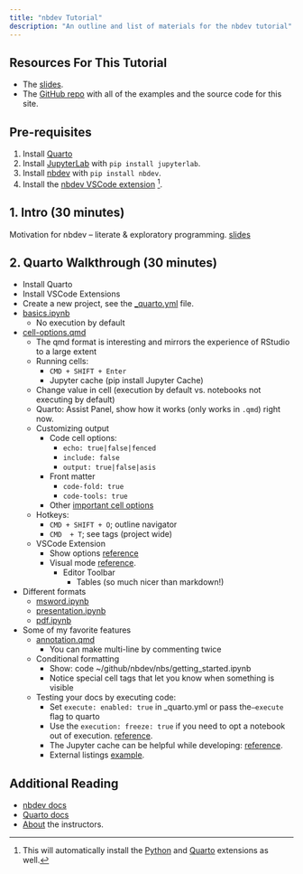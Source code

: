 ```yaml
---
title: "nbdev Tutorial"
description: "An outline and list of materials for the nbdev tutorial"
---
```


## Resources For This Tutorial

- The [slides](https://docs.google.com/presentation/d/1Ri4m4KxXaR5rH-zMM_EGZNhupj0SlpiSac2jAhpFpyI/edit?usp=sharing).
- The [GitHub repo](https://github.com/fastai/jupytercon-2023) with all of the examples and the source code for this site.

## Pre-requisites

1. Install [Quarto](https://quarto.org/docs/get-started/)
2. Install [JupyterLab](https://jupyterlab.readthedocs.io/en/stable/getting_started/installation.html) with `pip install jupyterlab`.
3. Install [nbdev](https://nbdev.fast.ai/) with `pip install nbdev`.
4. Install the [nbdev VSCode extension](https://marketplace.visualstudio.com/items?itemName=hamelhusain.nbdev) [^1].

## 1. Intro (30 minutes)

Motivation for nbdev -- literate & exploratory programming.  [slides](https://docs.google.com/presentation/d/1Ri4m4KxXaR5rH-zMM_EGZNhupj0SlpiSac2jAhpFpyI/edit?usp=sharing)

## 2. Quarto Walkthrough (30 minutes)

- Install Quarto
- Install VSCode Extensions
- Create a new project, see the [_quarto.yml](https://github.com/fastai/jupytercon-2023/tree/main/_quarto_demo/_quarto.yml) file.
- [basics.ipynb](https://github.com/fastai/jupytercon-2023/tree/main/_quarto_demo/basics.ipynb)
    - No execution by default
- [cell-options.qmd](https://github.com/fastai/jupytercon-2023/blob/main/_quarto_demo/cell-options.qmd)
    - The qmd format is interesting and mirrors the experience of RStudio to a large extent
    - Running cells: 
        - `CMD + SHIFT + Enter`
        - Jupyter cache (pip install Jupyter Cache)
    - Change value in cell (execution by default vs. notebooks not executing by default)
    - Quarto: Assist Panel, show how it works (only works in `.qmd`) right now.
    - Customizing output
        - Code cell options:
            - `echo: true|false|fenced`
            - `include: false`
            - `output: true|false|asis`
        - Front matter
            - `code-fold: true`
            - `code-tools: true`
        - Other [important cell options](https://quarto.org/docs/reference/cells/cells-jupyter.html#overview)
    - Hotkeys: 
        - `CMD + SHIFT + O`; outline navigator
        - `CMD  + T`; see tags (project wide)
    - VSCode Extension
        - Show options [reference](https://quarto.org/docs/tools/vscode.html)
        - Visual mode [reference](https://quarto.org/docs/visual-editor/vscode/).
            - Editor Toolbar
                - Tables (so much nicer than markdown!)
- Different formats
    - [msword.ipynb](https://github.com/fastai/jupytercon-2023/tree/main/_quarto_demo/msword.ipynb)
    - [presentation.ipynb](https://github.com/fastai/jupytercon-2023/tree/main/_quarto_demo/presentation.ipynb)
    - [pdf.ipynb](https://github.com/fastai/jupytercon-2023/tree/main/_quarto_demo/pdf.ipynb)
- Some of my favorite features
    - [annotation.qmd](https://github.com/fastai/jupytercon-2023/tree/main/_quarto_demo/annotation.qmd)
        - You can make multi-line by commenting twice
    - Conditional formatting
        - Show:  code ~/github/nbdev/nbs/getting_started.ipynb
        - Notice special cell tags that let you know when something is visible
    - Testing your docs by executing code:
        - Set `execute: enabled: true` in _quarto.yml or pass the`—execute` flag to quarto
        - Use the `execution: freeze: true` if you need to opt a notebook out of execution. [reference](https://quarto.org/docs/computations/caching.html#disabling-execution).
        - The Jupyter cache can be helpful while developing: [reference](https://quarto.org/docs/computations/caching.html#jupyter-cache).
        - External listings [example](https://github.com/hamelsmu/hamel/blob/master/index.qmd#L16). 




[^1]: This will automatically install the [Python](https://marketplace.visualstudio.com/items?itemName=ms-python.python) and [Quarto](https://marketplace.visualstudio.com/items?itemName=quarto.quarto) extensions as well.


## Additional Reading

- [nbdev docs](https://nbdev.fast.ai/)
- [Quarto docs](https://quarto.org/docs/)
- [About](./about.qmd) the instructors.
